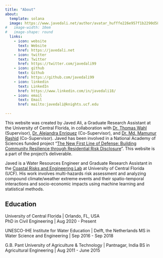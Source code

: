 ```yaml
---
title: "About"
about:
  template: solana
  image: https://www.javedali.net/author/avatar_hufffe226e957f1b2290d587dc7c95d8a4_871284_270x270_fill_lanczos_center_2.PNG
#   image-width: 10em
#   image-shape: round
  links:
    - icon: website
      text: Website
      href: https://javedali.net 
    - icon: twitter
      text: Twitter
      href: https://twitter.com/javedali99
    - icon: github
      text: Github
      href: https://github.com/javedali99
    - icon: linkedin
      text: LinkedIn
      href: https://www.linkedin.com/in/javedali18/
    - icon: email
      text: Email
      href: mailto:javedali@knights.ucf.edu 
    
---
```


This website was created by Javed Ali, a Graduate Research Assistant at the University of Central Florida, in collaboration with [Dr. Thomas Wahl](https://core-lab.weebly.com/) (Supervisor), [Dr. Alejandra Enriquez](https://www.linkedin.com/in/alejandra-rodr%C3%ADguez-enr%C3%ADquez-426b3263/) (Co-Supervisor), and [Dr. Md. Mamunur Rashid](https://mmrashid.weebly.com/) (Co-Supervisor). Javed has been involved in a National Academy of Sciences funded project “[The New First Line of Defense: Building Community Resilience through Residential Risk Disclosure](https://hazardaware.org/)”. This website is a part of the project's deliverable.

Javed is a Water Resources Engineer and Graduate Research Assistant in the [Coastal Risks and Engineering Lab](https://core-lab.weebly.com/) at University of Central Florida (UCF). His work involves multi-hazards risk assessment and analyzing compound climate/weather extreme events and their spatio-temporal interactions and socio-economic impacts using machine learning and statistical methods. 

## Education

University of Central Florida | Orlando, FL, USA  
PhD in Civil Engineering | Aug 2020 - Present

UNESCO-IHE Institute for Water Education | Delft, the Netherlands 
MS in Water Science and Engineering | Sep 2016 - Sep 2018

G.B. Pant University of Agriculture & Technology | Pantnagar, India 
BS in Agricultural Engineering | Aug 2011 - June 2015


